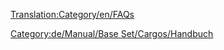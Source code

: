[[Translation:Category/en/FAQs]]

{{en/Bilingual box| de
| ---
| ''The following are '''Frequently Asked Questions''' about various portions of OpenTTD.''<br/>''Read the [[en/Archive/Community/FAQ|main article]] for an explanation of the concept of FAQs.''}}

[[Category:de/Manual/Base Set/Cargos/Handbuch]]